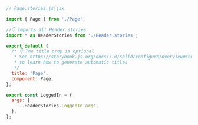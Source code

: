 ```js
// Page.stories.js|jsx

import { Page } from './Page';

//👇 Imports all Header stories
import * as HeaderStories from './Header.stories';

export default {
  /* 👇 The title prop is optional.
   * See https://storybook.js.org/docs/7.0/solid/configure/overview#configure-story-loading
   * to learn how to generate automatic titles
   */
  title: 'Page',
  component: Page,
};

export const LoggedIn = {
  args: {
    ...HeaderStories.LoggedIn.args,
  },
};
```

